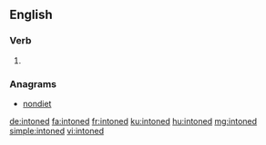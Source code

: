 ==English==

===Verb===
{{head|en|verb form}}

# {{en-past of|intone}}

===Anagrams===
* [[nondiet#English|nondiet]]

[[de:intoned]]
[[fa:intoned]]
[[fr:intoned]]
[[ku:intoned]]
[[hu:intoned]]
[[mg:intoned]]
[[simple:intoned]]
[[vi:intoned]]